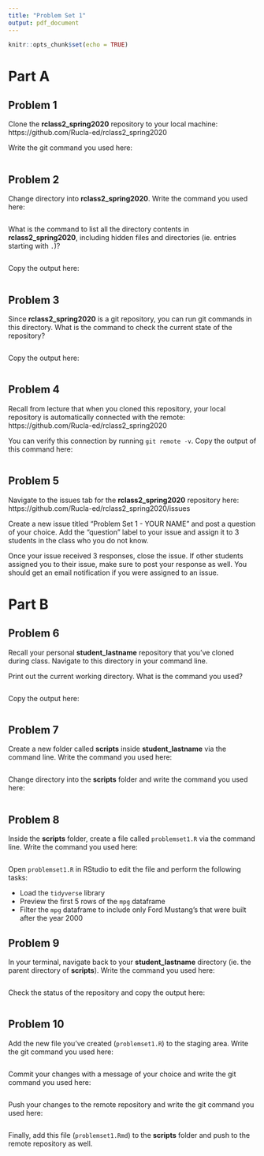 ```yaml
---
title: "Problem Set 1"
output: pdf_document
---
```


```r
knitr::opts_chunk$set(echo = TRUE)
```

# Part A

## Problem 1

Clone the **rclass2_spring2020** repository to your local machine: https://github.com/Rucla-ed/rclass2_spring2020

Write the git command you used here:
```

```

## Problem 2

Change directory into **rclass2_spring2020**. Write the command you used here:
```

```

What is the command to list all the directory contents in **rclass2_spring2020**, including hidden files and directories (ie. entries starting with `.`)?
```

```

Copy the output here:
```

```

## Problem 3

Since **rclass2_spring2020** is a git repository, you can run git commands in this directory. What is the command to check the current state of the repository?
```

```

Copy the output here:
```

```

## Problem 4

Recall from lecture that when you cloned this repository, your local repository is automatically connected with the remote: https://github.com/Rucla-ed/rclass2_spring2020

You can verify this connection by running `git remote -v`. Copy the output of this command here:
```

```

## Problem 5

Navigate to the issues tab for the **rclass2_spring2020** repository here: https://github.com/Rucla-ed/rclass2_spring2020/issues

Create a new issue titled "Problem Set 1 - YOUR NAME" and post a question of your choice. Add the "question" label to your issue and assign it to 3 students in the class who you do not know.

Once your issue received 3 responses, close the issue. If other students assigned you to their issue, make sure to post your response as well. You should get an email notification if you were assigned to an issue.

# Part B

## Problem 6

Recall your personal **student_lastname** repository that you've cloned during class. Navigate to this directory in your command line.

Print out the current working directory. What is the command you used?
```

```

Copy the output here:
```

```

## Problem 7

Create a new folder called **scripts** inside **student_lastname** via the command line. Write the command you used here:
```

```

Change directory into the **scripts** folder and write the command you used here:
```

```

## Problem 8

Inside the **scripts** folder, create a file called `problemset1.R` via the command line. Write the command you used here:
```

```

Open `problemset1.R` in RStudio to edit the file and perform the following tasks:

- Load the `tidyverse` library
- Preview the first 5 rows of the `mpg` dataframe
- Filter the `mpg` dataframe to include only Ford Mustang's that were built after the year 2000

## Problem 9

In your terminal, navigate back to your **student_lastname** directory (ie. the parent directory of **scripts**). Write the command you used here:
```

```

Check the status of the repository and copy the output here:
```

```

## Problem 10

Add the new file you've created (`problemset1.R`) to the staging area. Write the git command you used here:
```

```

Commit your changes with a message of your choice and write the git command you used here:
```

```

Push your changes to the remote repository and write the git command you used here:
```

```

Finally, add this file (`problemset1.Rmd`) to the **scripts** folder and push to the remote repository as well.
